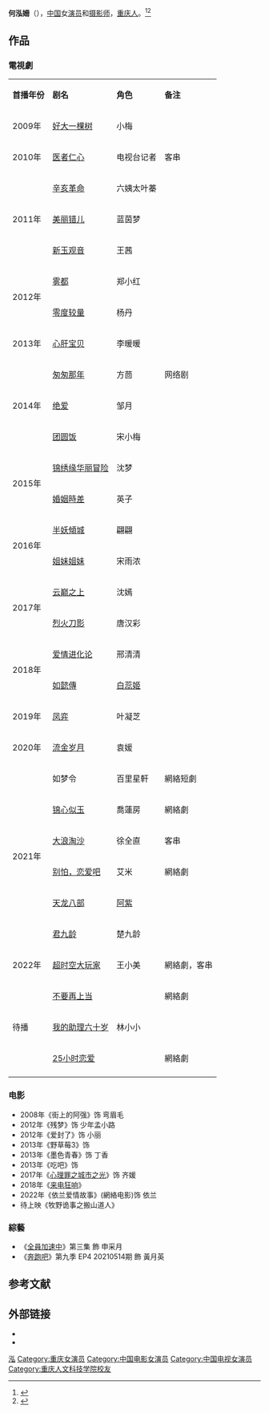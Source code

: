 {{noteTA
|G1=姓氏
|1=zh-hans:于;zh-hant:于;zh-hk:于;zh-tw:于;zh-mo:于;
}}
{{藝人
| 姓名 = 何泓姍
| 類型 = 女演員
| 圖片 =
| 罗马拼音 = He Hong Shan
| 英文名 = Viva
| 暱稱 = 
| 國籍 = {{PRC}}
| 民族 = [[漢族|漢族]]
| 出生日期 = {{Birth date and age|1987|4|10}}<ref>{{Cite web |url=https://www.elle.com/tw/entertainment/voice/g22957912/ruyis-royal-love-in-the-palace-9-actress-modern-outfit/ |title=存档副本 |access-date=2021-04-14 |archive-date=2021-04-15 |archive-url=https://web.archive.org/web/20210415065503/https://www.elle.com/tw/entertainment/voice/g22957912/ruyis-royal-love-in-the-palace-9-actress-modern-outfit/ |dead-url=no }}</ref>
| 出生地點 = {{CHN}}[[重慶市|重慶市]]
| 职业 = [[演员|演员]]、[[摄影师|摄影师]]
| 语言 = [[普通话|普通话]]
| 出道日期 = 2008年至今
| 经纪公司 =  
| 出道作 = 《街上的阿强》
| 網站 =
| 獎項 =
| imdb = 7480062
| 代表作 = 《[[如懿传|如懿传]]》<br>《[[凤弈|凤弈]]》<br>《[[匆匆那年|匆匆那年]]》
}}
'''何泓姍'''（{{bd|1987年|4月10日}}），[[中国|中国]]女[[演员|演员]]和[[摄影师|摄影师]]，[[重庆人|重庆人]]。<ref>{{Cite web|title=零演技拖垮《鳳弈》 何泓姍靠「攝」翻身|url=https://hk.on.cc/hk/bkn/cnt/entertainment/20191218/bkn-20191218000155388-1218_00862_001.html|accessdate=2020-06-15|work=on.cc東網|language=zh-hk|archive-date=2019-12-29|archive-url=https://web.archive.org/web/20191229131641/https://hk.on.cc/hk/bkn/cnt/entertainment/20191218/bkn-20191218000155388-1218_00862_001.html|dead-url=no}}</ref><ref>{{Cite web|title=【鳳弈】女主角何泓姍零緋聞不上綜藝 清純形象成網民寵兒|url=https://www.hk01.com/即時娛樂/400116/鳳弈-女主角何泓姍零緋聞不上綜藝-清純形象成網民寵兒|accessdate=2020-06-15|date=2019-11-19|last=黃梓恒|work=香港01|language=zh-HK|archive-date=2019-12-29|archive-url=https://web.archive.org/web/20191229131646/https://www.hk01.com/%E5%8D%B3%E6%99%82%E5%A8%9B%E6%A8%82/400116/%E9%B3%B3%E5%BC%88-%E5%A5%B3%E4%B8%BB%E8%A7%92%E4%BD%95%E6%B3%93%E5%A7%8D%E9%9B%B6%E7%B7%8B%E8%81%9E%E4%B8%8D%E4%B8%8A%E7%B6%9C%E8%97%9D-%E6%B8%85%E7%B4%94%E5%BD%A2%E8%B1%A1%E6%88%90%E7%B6%B2%E6%B0%91%E5%AF%B5%E5%85%92|dead-url=no}}</ref>

==作品==
===電視劇===
{| class="wikitable"
|- style="background:pink; color:black" align="center"
|'''首播年份'''||'''剧名'''||'''角色'''||'''备注'''
|-
|rowspan="1"|2009年||[[好大一棵树|好大一棵树]]||小梅||
|-
|rowspan="1"|2010年||[[医者仁心|医者仁心]]||电视台记者||客串
|-
|rowspan="3"|2011年||[[辛亥革命_(电视剧)|辛亥革命]]||六姨太叶蓁||
|-
|[[美丽错儿|美丽错儿]]||蓝茵梦 ||
|-
|[[新玉观音|新玉观音]]||王茜||
|-
|rowspan="2"|2012年||[[雾都_(电视剧)|雾都]]||郑小红||
|-
|[[零度较量|零度较量]]||杨丹 ||
|-
|rowspan="1"|2013年||[[心肝宝贝|心肝宝贝]]||李暖暖||
|-
|rowspan="3"|2014年||[[匆匆那年_(网路剧)|匆匆那年]]||方茴||网络剧
|-
|[[绝爱|绝爱]]||邹月 ||
|-
|[[团圆饭_(中国电视剧)|团圆饭]]||宋小梅||
|-
|rowspan="2"|2015年||[[锦绣缘华丽冒险|锦绣缘华丽冒险]]||沈梦||
|-
|[[婚姻時差|婚姻時差]]||英子||
|-
|rowspan="2"|2016年||[[半妖傾城|半妖傾城]]||翩翩||
|-
|[[姐妹姐妹|姐妹姐妹]]||宋雨浓 ||
|-
|rowspan="2"|2017年||[[云巅之上|云巅之上]]||沈嫣||
|-
|[[烈火刀影|烈火刀影]]||唐汉彩 ||
|-
|rowspan="2"|2018年||[[爱情进化论|爱情进化论]]||邢清清||
|-
|[[如懿傳|如懿傳]]||[[怡嬪|白蕊姬]] ||
|-
| 2019年||[[凤弈|凤弈]]||叶凝芝 ||
|-
| 2020年||[[流金岁月_(中国大陆电视剧)|流金岁月]] || 袁媛 ||
|-
|rowspan="6"|2021年||如梦令||百里星軒||網絡短劇
|-
| [[锦心似玉|锦心似玉]] || 喬蓮房 ||網絡劇
|-
|[[大浪淘沙|大浪淘沙]]|| 徐全直 || 客串
|-
| [[别怕，恋爱吧|别怕，恋爱吧]] ||艾米  ||網絡劇
|-
|[[天龍八部_(2021年電視劇)|天龙八部]]||[[阿紫_(小說角色)|阿紫]]||
|-
|[[君九龄|君九龄]] || 楚九龄 ||
|-
|rowspan="1"|2022年||[[超时空大玩家|超时空大玩家]]||王小美||網絡劇，客串
|-
|rowspan="3"|待播||[[不要再上当|不要再上当]]|| ||網絡劇
|-
|[[我的助理六十岁|我的助理六十岁]]|| 林小小 ||
|-
|[[25小时恋爱|25小时恋爱]]|| ||網絡劇
|-
|}

===电影===
*2008年《街上的阿强》饰 弯眉毛
*2012年《残梦》饰 少年孟小路
*2012年《爱封了》饰 小丽
*2013年《野草莓3》饰
*2013年《墨色青春》饰 丁香
*2013年《吃吧》饰
*2017年《[[心理罪之城市之光|心理罪之城市之光]]》饰 齐媛
*2018年《[[来电狂响|来电狂响]]》
*2022年《依兰爱情故事》(網絡电影)饰 依兰
*待上映《牧野诡事之搬山道人》

===綜藝===
*《[[全員加速中|全員加速中]]》第三集 飾 申采月
*《[[奔跑吧|奔跑吧]]》第九季 EP4 20210514期 飾 黃月英

== 参考文献 ==
{{Reflist}}

== 外部链接 ==
*{{instagram|wetzlarho_}}
* {{Sinaweibo|vivahe}}

{{DEFAULTSORT:H何}}
[[Category:何姓|泓]]
[[Category:重庆女演员|Category:重庆女演员]]
[[Category:中国电影女演员|Category:中国电影女演员]]
[[Category:中国电视女演员|Category:中国电视女演员]]
[[Category:重庆人文科技学院校友|Category:重庆人文科技学院校友]]